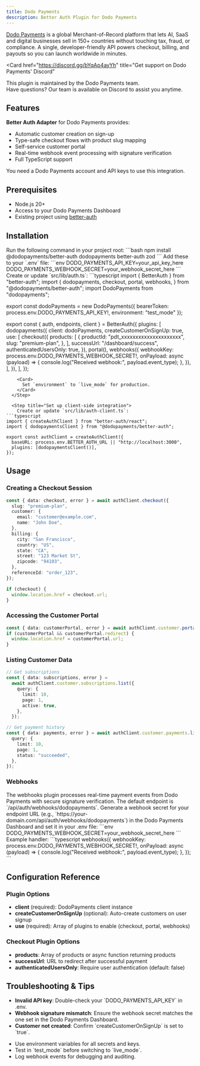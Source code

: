 ```yaml
---
title: Dodo Payments
description: Better Auth Plugin for Dodo Payments
---
```


[Dodo Payments](https://dodopayments.com) is a global Merchant-of-Record platform that lets AI, SaaS and digital businesses sell in 150+ countries without touching tax, fraud, or compliance. A single, developer-friendly API powers checkout, billing, and payouts so you can launch worldwide in minutes.

<Card
  href="https://discord.gg/bYqAp4ayYh"
  title="Get support on Dodo Payments' Discord"
>
  This plugin is maintained by the Dodo Payments team.<br />
  Have questions? Our team is available on Discord to assist you anytime.
</Card>

## Features

**Better Auth Adapter** for Dodo Payments provides:

- Automatic customer creation on sign-up
- Type-safe checkout flows with product slug mapping
- Self-service customer portal
- Real-time webhook event processing with signature verification
- Full TypeScript support

<Card href="https://app.dodopayments.com" title="Get started with Dodo Payments">
  You need a Dodo Payments account and API keys to use this integration.
</Card>

## Prerequisites

- Node.js 20+
- Access to your Dodo Payments Dashboard
- Existing project using [better-auth](https://www.npmjs.com/package/better-auth)

## Installation

<Steps>
  <Step title="Install dependencies">
    Run the following command in your project root:
```bash
npm install @dodopayments/better-auth dodopayments better-auth zod
```
  
  </Step>
  <Step title="Configure environment variables">
    Add these to your `.env` file:
```env
DODO_PAYMENTS_API_KEY=your_api_key_here
DODO_PAYMENTS_WEBHOOK_SECRET=your_webhook_secret_here
```
  </Step>

  <Step title="Set up server-side integration">
    Create or update `src/lib/auth.ts`:
```typescript
import { BetterAuth } from "better-auth";
import {
  dodopayments,
  checkout,
  portal,
  webhooks,
} from "@dodopayments/better-auth";
import DodoPayments from "dodopayments";

export const dodoPayments = new DodoPayments({
  bearerToken: process.env.DODO_PAYMENTS_API_KEY!,
  environment: "test_mode"
});

export const { auth, endpoints, client } = BetterAuth({
  plugins: [
    dodopayments({
      client: dodoPayments,
      createCustomerOnSignUp: true,
      use: [
        checkout({
          products: [
            {
              productId: "pdt_xxxxxxxxxxxxxxxxxxxxx",
              slug: "premium-plan",
            },
          ],
          successUrl: "/dashboard/success",
          authenticatedUsersOnly: true,
        }),
        portal(),
        webhooks({
          webhookKey: process.env.DODO_PAYMENTS_WEBHOOK_SECRET!,
          onPayload: async (payload) => {
            console.log("Received webhook:", payload.event_type);
          },
        }),
      ],
    }),
  ],
});
```
    <Card>
      Set `environment` to `live_mode` for production.
    </Card>
  </Step>

  <Step title="Set up client-side integration">
    Create or update `src/lib/auth-client.ts`:
```typescript
import { createAuthClient } from "better-auth/react";
import { dodopaymentsClient } from "@dodopayments/better-auth";

export const authClient = createAuthClient({
  baseURL: process.env.BETTER_AUTH_URL || "http://localhost:3000",
  plugins: [dodopaymentsClient()],
});
```
  </Step>
</Steps>

## Usage

### Creating a Checkout Session

```typescript
const { data: checkout, error } = await authClient.checkout({
  slug: "premium-plan",
  customer: {
    email: "customer@example.com",
    name: "John Doe",
  },
  billing: {
    city: "San Francisco",
    country: "US",
    state: "CA",
    street: "123 Market St",
    zipcode: "94103",
  },
  referenceId: "order_123",
});

if (checkout) {
  window.location.href = checkout.url;
}
```

### Accessing the Customer Portal

```typescript
const { data: customerPortal, error } = await authClient.customer.portal();
if (customerPortal && customerPortal.redirect) {
  window.location.href = customerPortal.url;
}
```

### Listing Customer Data

```typescript
// Get subscriptions
const { data: subscriptions, error } =
  await authClient.customer.subscriptions.list({
    query: {
      limit: 10,
      page: 1,
      active: true,
    },
  });

// Get payment history
const { data: payments, error } = await authClient.customer.payments.list({
  query: {
    limit: 10,
    page: 1,
    status: "succeeded",
  },
});
```

### Webhooks

<Card>
  The webhooks plugin processes real-time payment events from Dodo Payments with secure signature verification. The default endpoint is `/api/auth/webhooks/dodopayments`.
</Card>

<Steps>
  <Step title="Generate and set webhook secret">
    Generate a webhook secret for your endpoint URL (e.g., `https://your-domain.com/api/auth/webhooks/dodopayments`) in the Dodo Payments Dashboard and set it in your .env file:
```env
DODO_PAYMENTS_WEBHOOK_SECRET=your_webhook_secret_here
```
  </Step>

  <Step title="Handle webhook events">
    Example handler:
```typescript
webhooks({
  webhookKey: process.env.DODO_PAYMENTS_WEBHOOK_SECRET!,
  onPayload: async (payload) => {
    console.log("Received webhook:", payload.event_type);
  },
});
```
  </Step>
</Steps>

## Configuration Reference

### Plugin Options

- **client** (required): DodoPayments client instance
- **createCustomerOnSignUp** (optional): Auto-create customers on user signup  
- **use** (required): Array of plugins to enable (checkout, portal, webhooks)

### Checkout Plugin Options

- **products**: Array of products or async function returning products
- **successUrl**: URL to redirect after successful payment
- **authenticatedUsersOnly**: Require user authentication (default: false)

## Troubleshooting & Tips

<Accordions>
  <Accordion title="Common Issues">
    <ul>
      <li><b>Invalid API key</b>: Double-check your `DODO_PAYMENTS_API_KEY` in .env.</li>
      <li><b>Webhook signature mismatch</b>: Ensure the webhook secret matches the one set in the Dodo Payments Dashboard.</li>
      <li><b>Customer not created</b>: Confirm `createCustomerOnSignUp` is set to `true`.</li>
    </ul>
  </Accordion>
  <Accordion title="Best Practices">
    <ul>
      <li>Use environment variables for all secrets and keys.</li>
      <li>Test in `test_mode` before switching to `live_mode`.</li>
      <li>Log webhook events for debugging and auditing.</li>
    </ul>
  </Accordion>
</Accordions>

